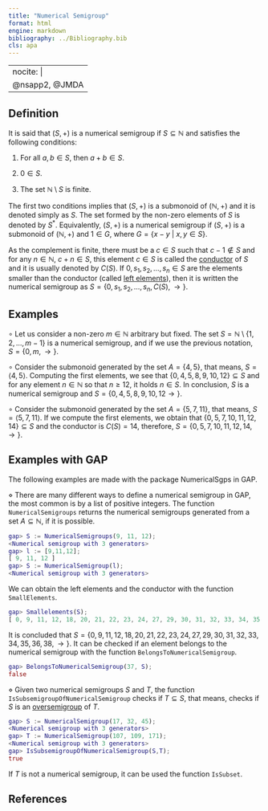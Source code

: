 ```yaml
---
title: "Numerical Semigroup"
format: html
engine: markdown
bibliography: ../Bibliography.bib
cls: apa
---
```


---
nocite: |
  @nsapp2, @JMDA
---

## Definition

It is said that $(S,+)$ is a numerical semigroup if $S \subseteq \mathbb{N}$ and satisfies the following conditions:

1.  For all $a,b \in S$, then $a + b \in S$.

2.  $0 \in S$.

3.  The set $\mathbb{N} \setminus S$ is finite.

The first two conditions implies that $(S,+)$ is a submonoid of $(\mathbb{N}, +)$ and it is denoted simply as $S$. The set formed by the non-zero elements of $S$ is denoted by $S^*$. Equivalently, $(S, +)$ is a numerical semigroup if $(S,+)$ is a submonoid of $(\mathbb{N}, +)$ and $1 \in G$, where $G = \{x - y ~ | ~ x,y \in S \}$.

As the complement is finite, there must be a $c \in S$ such that $c-1 \not \in S$ and for any $n \in \mathbb{N}$, $c+n \in S$, this element $c \in S$ is called the [conductor](Conductor.qmd) of $S$ and it is usually denoted by $C(S)$. If $0, s_1, s_2, \ldots, s_n \in S$ are the elements smaller than the conductor (called [left elements](Left-elements.qmd)), then it is written the numerical semigroup as $S = \{0, s_1, s_2, \ldots, s_n, C(S), \rightarrow \}$.

## Examples

$\circ$ Let us consider a non-zero $m \in \mathbb{N}$ arbitrary but fixed. The set $S = \mathbb{N} \setminus \{1, 2, \ldots, m-1\}$ is a numerical semigroup, and if we use the previous notation, $S = \{0, m, \rightarrow \}$.

$\circ$ Consider the submonoid generated by the set $A = \{4,5\}$, that means, $S = \langle 4, 5 \rangle$. Computing the first elements, we see that $\{0, 4, 5, 8, 9, 10, 12\} \subseteq S$ and for any element $n \in \mathbb{N}$ so that $n \ge 12$, it holds $n \in S$. In conclusion, $S$ is a numerical semigroup and $S = \{0, 4, 5, 8, 9, 10, 12 \rightarrow \}$.

$\circ$ Consider the submonoid generated by the set $A = \{5, 7, 11\}$, that means, $S = \langle 5, 7, 11 \rangle$. If we compute the first elements, we obtain that $\{0, 5, 7, 10, 11, 12, 14\} \subseteq S$ and the conductor is $C(S) = 14$, therefore, $S = \{0, 5, 7, 10, 11, 12, 14, \rightarrow \}$.

## Examples with GAP

The following examples are made with the package NumericalSgps in GAP.

$\diamond$ There are many different ways to define a numerical semigroup in GAP, the most common is by a list of positive integers. The function `NumericalSemigroups` returns the numerical semigroups generated from a set $A \subseteq \mathbb{N}$, if it is possible.

``` gap
gap> S := NumericalSemigroups(9, 11, 12);
<Numerical semigroup with 3 generators>
gap> l := [9,11,12];
[ 9, 11, 12 ]
gap> S := NumericalSemigroup(l);
<Numerical semigroup with 3 generators>
```

We can obtain the left elements and the conductor with the function `SmallElements`.

``` gap
gap> Smallelements(S);
[ 0, 9, 11, 12, 18, 20, 21, 22, 23, 24, 27, 29, 30, 31, 32, 33, 34, 35, 36, 38 ]
```

It is concluded that $S = \{ 0, 9, 11, 12, 18, 20, 21, 22, 23, 24, 27, 29, 30, 31, 32, 33, 34, 35, 36, 38, \rightarrow \}$. It can be checked if an element belongs to the numerical semigroup with the function `BelongsToNumericalSemigroup`.

```gap
gap> BelongsToNumericalSemigroup(37, S);
false
```

$\diamond$ Given two numerical semigroups $S$ and $T$, the function `IsSubsemigroupOfNumericalSemigroup` checks if $T \subseteq S$, that means, checks if $S$ is an [oversemigroup](Oversemigroup.qmd) of $T$.

```gap
gap> S := NumericalSemigroup(17, 32, 45);
<Numerical semigroup with 3 generators>
gap> T := NumericalSemigroup(107, 109, 171);
<Numerical semigroup with 3 generators>
gap> IsSubsemigroupOfNumericalSemigroup(S,T);
true
```

If $T$ is not a numerical semigroup, it can be used the function `IsSubset`.


## References

::: {#refs}

:::


